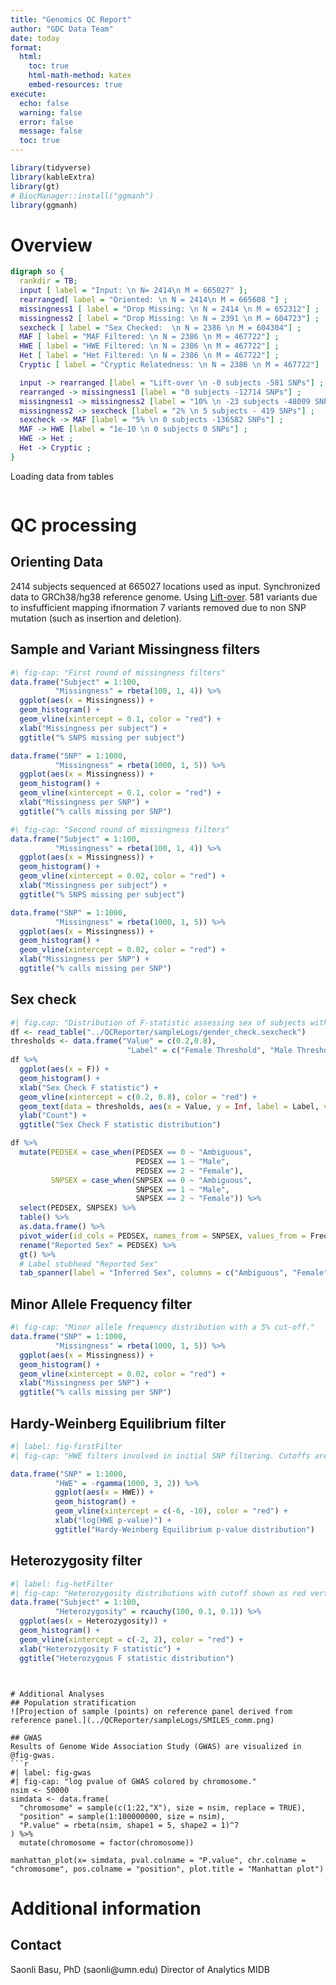```yaml
---
title: "Genomics QC Report"
author: "GDC Data Team"
date: today
format: 
  html:
    toc: true
    html-math-method: katex
    embed-resources: true
execute:
  echo: false
  warning: false
  error: false
  message: false
  toc: true
---
```



```r
library(tidyverse)
library(kableExtra)
library(gt) 
# BiocManager::install("ggmanh")
library(ggmanh)
```


# Overview
```dot
digraph so {
  rankdir = TB;
  input [ label = "Input: \n N= 2414\n M = 665027" ];
  rearranged[ label = "Oriented: \n N = 2414\n M = 665608 "] ; 
  missingness1 [ label = "Drop Missing: \n N = 2414 \n M = 652312"] ; 
  missingness2 [ label = "Drop Missing: \n N = 2391 \n M = 604723"] ; 
  sexcheck [ label = "Sex Checked:  \n N = 2386 \n M = 604304"] ; 
  MAF [ label = "MAF Filtered: \n N = 2386 \n M = 467722"] ; 
  HWE [ label = "HWE Filtered: \n N = 2386 \n M = 467722"] ;
  Het [ label = "Het Filtered: \n N = 2386 \n M = 467722"] ;
  Cryptic [ label = "Cryptic Relatedness: \n N = 2386 \n M = 467722"] ;

  input -> rearranged [label = "Lift-over \n -0 subjects -581 SNPs"] ; 
  rearranged -> missingness1 [label = "0 subjects -12714 SNPs"] ;
  missingness1 -> missingness2 [label = "10% \n -23 subjects -48009 SNPs"] ;
  missingness2 -> sexcheck [label = "2% \n 5 subjects - 419 SNPs"] ;
  sexcheck -> MAF [label = "5% \n 0 subjects -136582 SNPs"] ;
  MAF -> HWE [label = "1e-10 \n 0 subjects 0 SNPs"] ;
  HWE -> Het ;
  Het -> Cryptic ;
}
```

Loading data from tables
```r


```

# QC processing
## Orienting Data
2414 subjects sequenced at 665027 locations used as input. Synchronized data to GRCh38/hg38 reference genome. Using [Lift-over](https://www.well.ox.ac.uk/~wrhttps://www.well.ox.ac.uk/~wrayner/strand/ayner/strand/). 581 variants due to insfufficient mapping ifnormation
7 variants removed due to non SNP mutation (such as insertion and deletion).

## Sample and Variant Missingness filters
```r
#\ fig-cap: "First round of missingness filters"
data.frame("Subject" = 1:100,
          "Missingness" = rbeta(100, 1, 4)) %>%
  ggplot(aes(x = Missingness)) +
  geom_histogram() + 
  geom_vline(xintercept = 0.1, color = "red") + 
  xlab("Missingness per subject") +
  ggtitle("% SNPS missing per subject")

data.frame("SNP" = 1:1000,
          "Missingness" = rbeta(1000, 1, 5)) %>%
  ggplot(aes(x = Missingness)) +
  geom_histogram() +
  geom_vline(xintercept = 0.1, color = "red") +
  xlab("Missingness per SNP") +
  ggtitle("% calls missing per SNP")

```

```r
#\ fig-cap: "Second round of missingness filters"
data.frame("Subject" = 1:100,
          "Missingness" = rbeta(100, 1, 4)) %>%
  ggplot(aes(x = Missingness)) +
  geom_histogram() + 
  geom_vline(xintercept = 0.02, color = "red") + 
  xlab("Missingness per subject") +
  ggtitle("% SNPS missing per subject")

data.frame("SNP" = 1:1000,
          "Missingness" = rbeta(1000, 1, 5)) %>%
  ggplot(aes(x = Missingness)) +
  geom_histogram() +
  geom_vline(xintercept = 0.02, color = "red") +
  xlab("Missingness per SNP") +
  ggtitle("% calls missing per SNP")

```


## Sex check
```r
#| fig.cap: "Distribution of F-statistic assessing sex of subjects with the corresponding thresholds for each sex label."
df <- read_table("../QCReporter/sampleLogs/gender_check.sexcheck")
thresholds <- data.frame("Value" = c(0.2,0.8),
                          "Label" = c("Female Threshold", "Male Threshold"))
df %>%
  ggplot(aes(x = F)) +
  geom_histogram() + 
  xlab("Sex Check F statistic") + 
  geom_vline(xintercept = c(0.2, 0.8), color = "red") + 
  geom_text(data = thresholds, aes(x = Value, y = Inf, label = Label, vjust = 1), color = "red") + 
  ylab("Count") + 
  ggtitle("Sex Check F statistic distribution")
```


```r
df %>%
  mutate(PEDSEX = case_when(PEDSEX == 0 ~ "Ambiguous",
                            PEDSEX == 1 ~ "Male",
                            PEDSEX == 2 ~ "Female"),
         SNPSEX = case_when(SNPSEX == 0 ~ "Ambiguous",
                            SNPSEX == 1 ~ "Male",
                            SNPSEX == 2 ~ "Female")) %>%
  select(PEDSEX, SNPSEX) %>%
  table() %>% 
  as.data.frame() %>%
  pivot_wider(id_cols = PEDSEX, names_from = SNPSEX, values_from = Freq, ) %>%
  rename("Reported Sex" = PEDSEX) %>%
  gt() %>%
  # Label stubhead "Reported Sex"
  tab_spanner(label = "Inferred Sex", columns = c("Ambiguous", "Female", "Male"))

```

## Minor Allele Frequency filter
```r
#\ fig-cap: "Minor allele frequency distribution with a 5% cut-off."
data.frame("SNP" = 1:1000,
          "Missingness" = rbeta(1000, 1, 5)) %>%
  ggplot(aes(x = Missingness)) +
  geom_histogram() +
  geom_vline(xintercept = 0.02, color = "red") +
  xlab("Missingness per SNP") +
  ggtitle("% calls missing per SNP")

```

## Hardy-Weinberg Equilibrium filter
```r
#| label: fig-firstFilter
#| fig-cap: "HWE filters involved in initial SNP filtering. Cutoffs are shown as red vertical lines"

data.frame("SNP" = 1:1000,
          "HWE" = -rgamma(1000, 3, 2)) %>%
          ggplot(aes(x = HWE)) +
          geom_histogram() +
          geom_vline(xintercept = c(-6, -10), color = "red") +
          xlab("log(HWE p-value)") +
          ggtitle("Hardy-Weinberg Equilibrium p-value distribution")
```

## Heterozygosity filter
```r
#| label: fig-hetFilter
#| fig-cap: "Heterozygosity distributions with cutoff shown as red vertical line."
data.frame("Subject" = 1:100,
          "Heterozygosity" = rcauchy(100, 0.1, 0.1)) %>%
  ggplot(aes(x = Heterozygosity)) +
  geom_histogram() + 
  geom_vline(xintercept = c(-2, 2), color = "red") + 
  xlab("Heterozygosity F statistic") +
  ggtitle("Heterozygous F statistic distribution")
```

```


# Additional Analyses
## Population stratification 
![Projection of sample (points) on reference panel derived from reference panel.](../QCReporter/sampleLogs/SMILES_comm.png)

## GWAS
Results of Genome Wide Association Study (GWAS) are visualized in @fig-gwas.
```r
#| label: fig-gwas
#| fig-cap: "log pvalue of GWAS colored by chromosome."
nsim <- 50000
simdata <- data.frame(
  "chromosome" = sample(c(1:22,"X"), size = nsim, replace = TRUE),
  "position" = sample(1:100000000, size = nsim),
  "P.value" = rbeta(nsim, shape1 = 5, shape2 = 1)^7
) %>%
  mutate(chromosome = factor(chromosome))

manhattan_plot(x= simdata, pval.colname = "P.value", chr.colname = "chromosome", pos.colname = "position", plot.title = "Manhattan plot")

```

# Additional information
## Contact
Saonli Basu, PhD (saonli@umn.edu)
Director of Analytics MIDB

